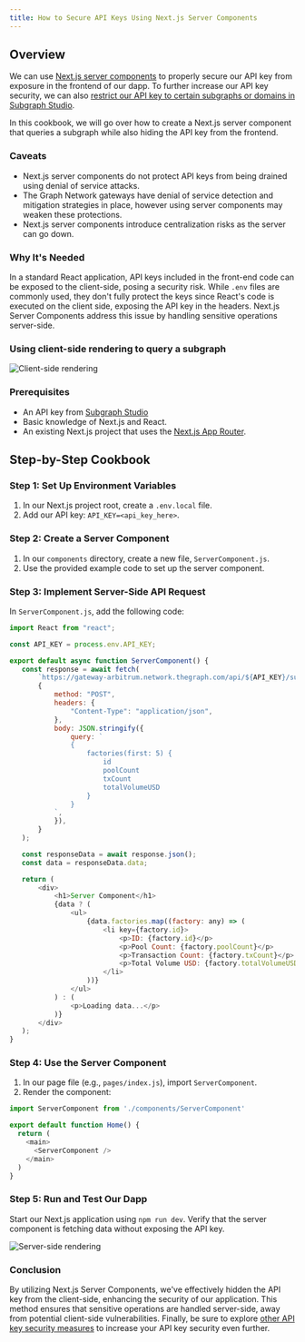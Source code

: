 ```yaml
---
title: How to Secure API Keys Using Next.js Server Components
---
```


## Overview

We can use [Next.js server components](https://nextjs.org/docs/app/building-your-application/rendering/server-components) to properly secure our API key from exposure in the frontend of our dapp. To further increase our API key security, we can also [restrict our API key to certain subgraphs or domains in Subgraph Studio](/cookbook/upgrading-a-subgraph/#securing-your-api-key).

In this cookbook, we will go over how to create a Next.js server component that queries a subgraph while also hiding the API key from the frontend.

### Caveats

- Next.js server components do not protect API keys from being drained using denial of service attacks.
- The Graph Network gateways have denial of service detection and mitigation strategies in place, however using server components may weaken these protections.
- Next.js server components introduce centralization risks as the server can go down.

### Why It's Needed

In a standard React application, API keys included in the front-end code can be exposed to the client-side, posing a security risk. While `.env` files are commonly used, they don't fully protect the keys since React's code is executed on the client side, exposing the API key in the headers. Next.js Server Components address this issue by handling sensitive operations server-side.

### Using client-side rendering to query a subgraph

![Client-side rendering](/img/api-key-client-side-rendering.png)

### Prerequisites

- An API key from [Subgraph Studio](https://thegraph.com/studio)
- Basic knowledge of Next.js and React.
- An existing Next.js project that uses the [Next.js App Router](https://nextjs.org/docs/app).

## Step-by-Step Cookbook

### Step 1: Set Up Environment Variables

1. In our Next.js project root, create a `.env.local` file.
2. Add our API key: `API_KEY=<api_key_here>`.

### Step 2: Create a Server Component

1. In our `components` directory, create a new file, `ServerComponent.js`.
2. Use the provided example code to set up the server component.

### Step 3: Implement Server-Side API Request

In `ServerComponent.js`, add the following code:

```javascript
import React from "react";

const API_KEY = process.env.API_KEY;

export default async function ServerComponent() {
   const response = await fetch(
       `https://gateway-arbitrum.network.thegraph.com/api/${API_KEY}/subgraphs/id/HUZDsRpEVP2AvzDCyzDHtdc64dyDxx8FQjzsmqSg4H3B`,
       {
           method: "POST",
           headers: {
               "Content-Type": "application/json",
           },
           body: JSON.stringify({
               query: `
               {
                   factories(first: 5) {
                       id
                       poolCount
                       txCount
                       totalVolumeUSD
                   }
               }
           `,
           }),
       }
   );

   const responseData = await response.json();
   const data = responseData.data;

   return (
       <div>
           <h1>Server Component</h1>
           {data ? (
               <ul>
                   {data.factories.map((factory: any) => (
                       <li key={factory.id}>
                           <p>ID: {factory.id}</p>
                           <p>Pool Count: {factory.poolCount}</p>
                           <p>Transaction Count: {factory.txCount}</p>
                           <p>Total Volume USD: {factory.totalVolumeUSD}</p>
                       </li>
                   ))}
               </ul>
           ) : (
               <p>Loading data...</p>
           )}
       </div>
   );
}
```

### Step 4: Use the Server Component

1. In our page file (e.g., `pages/index.js`), import `ServerComponent`.
2. Render the component:

```javascript
import ServerComponent from './components/ServerComponent'

export default function Home() {
  return (
    <main>
      <ServerComponent />
    </main>
  )
}
```

### Step 5: Run and Test Our Dapp

Start our Next.js application using `npm run dev`. Verify that the server component is fetching data without exposing the API key.

![Server-side rendering](/img/api-key-server-side-rendering.png)

### Conclusion

By utilizing Next.js Server Components, we've effectively hidden the API key from the client-side, enhancing the security of our application. This method ensures that sensitive operations are handled server-side, away from potential client-side vulnerabilities. Finally, be sure to explore [other API key security measures](/cookbook/upgrading-a-subgraph/#securing-your-api-key) to increase your API key security even further.
